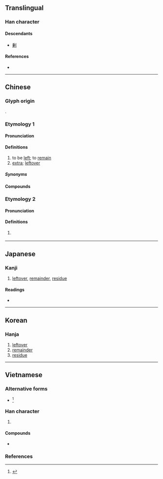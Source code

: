 {{also|剰|賸}}
{{character info}}
==Translingual==
{{ja-forms|[[剰]]|剩|剩}}

===Han character===
{{Han char|rn=18|rad=刀|as=10|sn=12|four=22900|canj=HPLN|ids=⿰乘刂}}

====Descendants====
* [[剰]]

====References====
* {{Han ref|kx=0142.040|dkj=02109|dj=0323.020|hdz=10350.100|uh=5269|ud=21097|bh=B3D1|bd=46033}}

----

==Chinese==

===Glyph origin===
{{Han etym}}
{{Han compound|乘|刀|ls=psc|c1=p|c2=s}}.

===Etymology 1===
{{zh-forms|t2=賸|alt=剰,𪟏,𠟇,𠝍,⿰生刂-second round simplified}}

====Pronunciation====
{{zh-pron
|m=shèng
|m-s=
|c=sing6,zing6
|c-t=
|g=
|h=
|j=
|mb=
|md=
|mn=sīn/sēng
|mn_note=sīn - vernacular; sēng - literary
|mn-t=sing7
|w=
|x=
|ma=y
|mc=y
|oc=y
|cat=v,a
}}

====Definitions====
{{zh-hanzi}}

# to be [[left]]; to [[remain]]
# [[extra]]; [[leftover]]

=====Synonyms=====
{{zh-dial}}

====Compounds====
{{zh-der|剩女|下剩|人口過剩|剩下|剩水殘山|剩磁|剩菜|剩頭兒|剩飯|剩餘|剩餘價值|剩魄殘魂|所剩無幾|武昌剩竹|殘山剩水|殘湯剩飯|殘羹剩飯|殘茶剩飯|過剩|餘膏剩馥}}

===Etymology 2===
{{zh-forms}}

====Pronunciation====
{{zh-pron
|h=pfs=chhûn
|mn=xm,zz,tw:chhun
|dial=n
|cat=v
}}

====Definitions====
{{zh-hanzi}}

# {{lb|zh|Hakka|Hokkien}} {{zh-alt-form|*伸|to be [[left]]; to [[remain]]}}

{{zh-cat|Beginning}}

----

==Japanese==
{{ja-kanji forms|剰|剩}}

===Kanji===
{{ja-kanji|grade=|rs=刀10|shin=剰}}

# [[leftover]], [[remainder]], [[residue]]

====Readings====
* {{ja-readings|on=じょう|kun=あま-る, あま-り, あまつさ-え}}

----

==Korean==

===Hanja===
{{ko-hanja|hangeul=잉|rv=ing|mr=ing}}

# [[leftover]]
# [[remainder]]
# [[residue]]

----

==Vietnamese==

===Alternative forms===
* {{alter|vi|{{vi-l|賸|thặng}}}}<ref name=gdhn>{{vi-ref|Trần (2004).}}</ref>

===Han character===
{{vi-readings|rs=刀10
|hanviet=thặng-gdhn;bonet;genibrel
|phienthiet=
}}

# {{han tu form of|thặng|[[surplus]]; [[remainder]]}}

====Compounds====
* {{vi-l|剩餘|thặng dư}}

===References===
<references/>